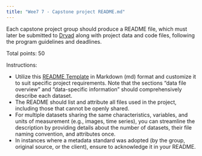 ```yaml
---
title: "Wee7 7 - Capstone project README.md"
---
```


Each capstone project group should produce a README file, which must later be submitted to [Dryad](https://datadryad.org) along with project data and code files, following the program guidelines and deadlines.

Total points: 50

Instructions:

- Utilize this [README Template](https://zenodo.org/records/10828379) in Markdown (md) format and customize it to suit specific project requirements. Note that the sections "data file overview" and "data-specific information" should comprehensively describe each dataset. 
- The README should list and attribute all files used in the project, including those that cannot be openly shared.
- For multiple datasets sharing the same characteristics, variables, and units of measurement (e.g., images, time series), you can streamline the description by providing details about the number of datasets, their file naming convention, and attributes once.
- In instances where a metadata standard was adopted (by the group, original source, or the client), ensure to acknowledge it in your README.
